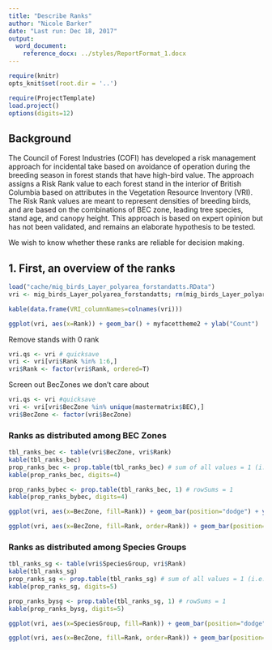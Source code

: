 ```yaml
---
title: "Describe Ranks"
author: "Nicole Barker"
date: "Last run: Dec 18, 2017"
output: 
  word_document:
    reference_docx: ../styles/ReportFormat_1.docx
---
```

``` r
require(knitr)
opts_knit$set(root.dir = '..')
```

``` r
require(ProjectTemplate)
load.project()
options(digits=12)
```

## Background 

The Council of Forest Industries (COFI) has developed a risk management approach for incidental take based on avoidance of operation during the breeding season in forest stands that have high-bird value. The approach assigns a Risk Rank value to each forest stand in the interior of British Columbia based on attributes in the Vegetation Resource Inventory (VRI). The Risk Rank values are meant to represent densities of breeding birds, and are based on the combinations of BEC zone, leading tree species, stand age, and canopy height. This approach is based on expert opinion but has not been validated, and remains an elaborate hypothesis to be tested.

We wish to know whether these ranks are reliable for decision making.

## 1. First, an overview of the ranks

``` r
load("cache/mig_birds_Layer_polyarea_forstandatts.RData")
vri <- mig_birds_Layer_polyarea_forstandatts; rm(mig_birds_Layer_polyarea_forstandatts)

kable(data.frame(VRI_columnNames=colnames(vri)))
```

``` r
ggplot(vri, aes(x=Rank)) + geom_bar() + myfacettheme2 + ylab("Count")
```

Remove stands with 0 rank

``` r
vri.qs <- vri # quicksave
vri <- vri[vri$Rank %in% 1:6,]
vri$Rank <- factor(vri$Rank, ordered=T)
```

Screen out BecZones we don't care about
``` r
vri.qs <- vri #quicksave
vri <- vri[vri$BecZone %in% unique(mastermatrix$BEC),]
vri$BecZone <- factor(vri$BecZone)

```

### Ranks as distributed among BEC Zones

``` r
tbl_ranks_bec <- table(vri$BecZone, vri$Rank)
kable(tbl_ranks_bec)
prop_ranks_bec <- prop.table(tbl_ranks_bec) # sum of all values = 1 (i.e. not sum by row/category)
kable(prop_ranks_bec, digits=4)

prop_ranks_bybec <- prop.table(tbl_ranks_bec, 1) # rowSums = 1
kable(prop_ranks_bybec, digits=4)

ggplot(vri, aes(x=BecZone, fill=Rank)) + geom_bar(position="dodge") + ylab("Number of Stands") + scale_fill_manual(values=becpal) +myfacettheme3

ggplot(vri, aes(x=BecZone, fill=Rank, order=Rank)) + geom_bar(position="fill") + ylab("Proportion") + myfacettheme3

```

### Ranks as distributed among Species Groups

``` r
tbl_ranks_sg <- table(vri$SpeciesGroup, vri$Rank)
kable(tbl_ranks_sg)
prop_ranks_sg <- prop.table(tbl_ranks_sg) # sum of all values = 1 (i.e. not sum by row/category)
kable(prop_ranks_sg, digits=5)

prop_ranks_bysg <- prop.table(tbl_ranks_sg, 1) # rowSums = 1
kable(prop_ranks_bysg, digits=5)

ggplot(vri, aes(x=SpeciesGroup, fill=Rank)) + geom_bar(position="dodge") + ylab("Number of Stands") + scale_fill_manual(values=sgpal) +myfacettheme4

ggplot(vri, aes(x=BecZone, fill=Rank, order=Rank)) + geom_bar(position="fill") + ylab("Proportion") + myfacettheme3

``` 


